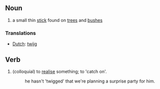 ==Noun==
#a small thin [[stick]] found on [[trees]] and [[bushes]]

===Translations===
*[[Dutch]]: [[twijg]]

==Verb==
#(colloquial) to [[realise]] something; to 'catch on'.
#:he hasn't 'twigged' that we're planning a surprise party for him.